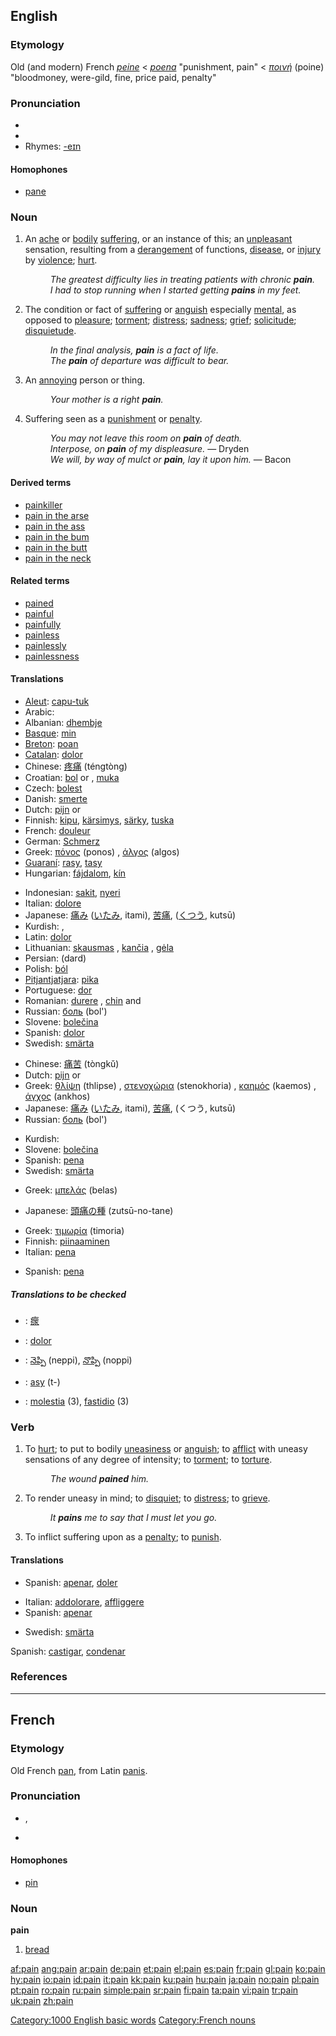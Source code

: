 {{see|Pain}}
{{wikipedia|dab=Pain}}
==English==

{{rank|memory|proved|plan|938|pain|official|loss|spot}}

===Etymology===
Old (and modern) French ''[[peine]]'' < {{L.}} ''[[poena]]'' "punishment, pain" < {{AGr.}}
''[[ποινή]]'' (poine) "bloodmoney, were-gild, fine, price paid, penalty"

===Pronunciation===
* {{IPA|/peɪn/}}
* {{audio|en-us-pain.ogg|Audio (US)}}
*Rhymes: [[Rhymes:English:-eɪn|-eɪn]]

====Homophones====
*[[pane]]

===Noun===
{{en-noun|s|-}}

# {{italbrac|countable and uncountable}} An [[ache]] or [[bodily]] [[suffering]], or an instance of this; an [[unpleasant]] sensation, resulting from a [[derangement]] of functions, [[disease]], or [[injury]] by [[violence]]; [[hurt]].
#: ''The greatest difficulty lies in treating patients with chronic '''pain'''.''
#: ''I had to stop running when I started getting '''pains''' in my feet.''
# {{uncountable}} The condition or fact of [[suffering]] or [[anguish]] especially [[mental]], as opposed to [[pleasure]]; [[torment]]; [[distress]]; [[sadness]]; [[grief]]; [[solicitude]]; [[disquietude]].
#: ''In the final analysis, '''pain''' is a fact of life.''
#: ''The '''pain''' of departure was difficult to bear.''
# {{countable}} An [[annoy]]ing person or thing.
#: ''Your mother is a right '''pain'''.''
# {{uncountable}} {{obsolete}} Suffering seen as a [[punishment]] or [[penalty]].
#: ''You may not leave this room on '''pain''' of death.''
#: ''Interpose, on '''pain''' of my displeasure.'' &mdash; Dryden
#: ''We will, by way of mulct or '''pain''', lay it upon him.'' &mdash; Bacon

====Derived terms====
*[[painkiller]]
*[[pain in the arse]]
*[[pain in the ass]]
*[[pain in the bum]]
*[[pain in the butt]]
*[[pain in the neck]]

====Related terms====
*[[pained]]
*[[painful]]
*[[painfully]]
*[[painless]]
*[[painlessly]]
*[[painlessness]]

====Translations====
{{trans-top|ache or bodily suffering}}
*[[Aleut]]: [[capu-tuk]]
*Arabic: {{ARchar|[[ألم]]}}
*Albanian: [[dhembje]] {{f}} {{p}}
*[[Basque]]: [[min]]
*[[Breton]]: [[poan]] {{f}}
*[[Catalan]]: [[dolor]] {{m}}
*Chinese: [[疼痛]] (téngtòng)
*Croatian: [[bol]] {{f}} or {{m}}, [[muka]] {{f}}
*Czech: [[bolest]] {{f}}
*Danish: [[smerte]]
*Dutch: [[pijn]] {{m}} or {{f}}
*Finnish: [[kipu]], [[kärsimys]], [[särky]], [[tuska]]
*French: [[douleur]] {{m}}
*German: [[Schmerz]] {{m}}
*Greek: [[πόνος]] (ponos) {{m}}, [[άλγος]] (algos) {{n}}
*[[Guaraní]]: [[rasy]], [[tasy]]
*Hungarian: [[fájdalom]], [[kín]]
{{trans-mid}}
*Indonesian: [[sakit]], [[nyeri]]
*Italian: [[dolore]] {{m}}
*Japanese: [[痛み]] ([[いたみ]], itami), [[苦痛]], ([[くつう]], kutsū)
*Kurdish: {{KUchar|[[ئازار]]}}, {{KUchar|[[ژان]]}}
*Latin: [[dolor]] {{m}}
*Lithuanian: [[skausmas]] {{m}}, [[kančia]] {{f}}, [[gėla]] {{f}}
*Persian: {{FAchar|[[درد]]}} (dard)
*Polish: [[ból]] {{m}}
*[[Pitjantjatjara]]: [[pika]]
*Portuguese: [[dor]] {{m}}
*Romanian: [[durere]] {{f}}, [[chin]] {{f}} and {{m}}
*Russian: [[боль]] (bol') {{f}}
*Slovene: [[bolečina]] {{f}}
*Spanish: [[dolor]] {{m}}
*Swedish: [[smärta]] {{c}}
{{trans-bottom}}

{{trans-top|suffering or anguish, especially mental}}
*Chinese: [[痛苦]] (tòngkǔ)
*Dutch: [[pijn]] {{m}} or {{f}}
*Greek: [[θλίψη]] (thlipse) {{f}}, [[στενοχώρια]] (stenokhoria) {{f}}, [[καημός]] (kaemos) {{m}}, [[άγχος]] (ankhos) {{n}}
*Japanese: [[痛み]] ([[いたみ]], itami), [[苦痛]], (くつう, kutsū)
*Russian: [[боль]] (bol') {{f}}
{{trans-mid}}
*Kurdish: {{KUchar|[[ده‌رد]]}}
*Slovene: [[bolečina]] {{f}}
*Spanish: [[pena]] {{f}}
*Swedish: [[smärta]] {{c}}
{{trans-bottom}}

{{trans-top|annoying person or thing}}
*Greek: [[μπελάς]] (belas) {{m}}
{{trans-mid}}
*Japanese: [[頭痛の種]] (zutsū-no-tane)
{{trans-bottom}}

{{trans-top|suffering as punishment}}
*Greek: [[τιμωρία]] (timoria) {{f}}
*Finnish: [[piinaaminen]]
*Italian: [[pena]] {{f}}
{{trans-mid}}
*Spanish: [[pena]] {{f}}
{{trans-bottom}}

=====Translations to be checked=====
{{checktrans}}

*{{ttbc|CJKV Characters}}: [[瘝]]
*{{ttbc|Interlingua}}: [[dolor]]
*{{ttbc|Telugu}}: [[నెప్పి]] (neppi), [[నొప్పి]] (noppi)
*{{ttbc|Tupinambá}}: [[asy]] (t-)
*{{ttbc|Spanish}}: [[molestia]] (3), [[fastidio]] (3)

===Verb===
{{en-verb}}

# {{transitive}} To [[hurt]]; to put to bodily [[uneasiness]] or [[anguish]]; to [[afflict]] with uneasy sensations of any degree of intensity; to [[torment]]; to [[torture]].
#: ''The wound '''pained''' him.''
# {{transitive}} To render uneasy in mind; to [[disquiet]]; to [[distress]]; to [[grieve]].
#: ''It '''pains''' me to say that I must let you go.''
# {{transitive}} {{obsolete}} To inflict suffering upon as a [[penalty]]; to [[punish]].

====Translations====
{{trans-top|to hurt; to put to bodily uneasiness or anguish}}
*Spanish: [[apenar]], [[doler]]
{{trans-mid}}
{{trans-bottom}}

{{trans-top|to render uneasy in mind, to grieve}}
*Italian: [[addolorare]], [[affliggere]]
*Spanish: [[apenar]]
{{trans-mid}}
*Swedish: [[smärta]]
{{trans-bottom}}

{{trans-top|to inflict suffering upon as a penalty}}
Spanish: [[castigar]], [[condenar]]
{{trans-mid}}
{{trans-bottom}}

===References===
{{R:Webster 1913}}

[[Category:1000 English basic words]]

----

==French==

===Etymology===
Old French [[pan]], from Latin [[panis]].

===Pronunciation===
*{{IPA|/pɛ̃/}}, {{SAMPA|/pE~/}}
*{{audio|Fr-Pain-fr-Paris.ogg|Audio (FR)}}

====Homophones====
*[[pin]]

===Noun===
'''pain''' {{m}}

# [[bread]]

[[Category:French nouns]]

[[af:pain]]
[[ang:pain]]
[[ar:pain]]
[[de:pain]]
[[et:pain]]
[[el:pain]]
[[es:pain]]
[[fr:pain]]
[[gl:pain]]
[[ko:pain]]
[[hy:pain]]
[[io:pain]]
[[id:pain]]
[[it:pain]]
[[kk:pain]]
[[ku:pain]]
[[hu:pain]]
[[ja:pain]]
[[no:pain]]
[[pl:pain]]
[[pt:pain]]
[[ro:pain]]
[[ru:pain]]
[[simple:pain]]
[[sr:pain]]
[[fi:pain]]
[[ta:pain]]
[[vi:pain]]
[[tr:pain]]
[[uk:pain]]
[[zh:pain]]